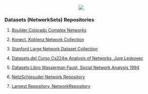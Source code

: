 
<center> ![](https://www.dropbox.com/s/z82rsbo22r31o45/Imagen10.png?dl=1) </center>


### Datasets (NetworkSets) Repositories

1. [Boulder Colorado Complex Networks](https://icon.colorado.edu/#!/)

2. [Konect, Koblenz Network Collection]( http://konect.cc/)

3. [Stanford Large Network Dataset Collection](http://snap.stanford.edu/data/)

4. [Datasets del Curso Cs224w Analysis of Networks, Jure Leskovec](http://snap.stanford.edu/class/cs224w-2018/data.html)

5. [Datasets Libro Wasserman Faust, Social Network Analysis 1994](https://www.dropbox.com/s/4eihxarwduiwj81/WassermanFaust.zip?dl=1)

6. [NetzSchlesuder Network Repository](https://networks.skewed.de/)

7. [Largest Repository, NetworkRepository](https://networkrepository.com/)

<br></br> <br></br>

